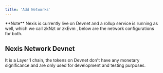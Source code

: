 ```yaml
---
title: 'Add Networks'
---
```


<Tip>
  **Note** Nexis is currently live on Devnet and a rollup service is running as well, which we call zkNzt or zkEvm , below are the network configurations for both.
</Tip>

## Nexis Network Devnet
It is a Layer 1 chain, the tokens on Devnet don't have any monetary significance and are only used for development and testing purposes.